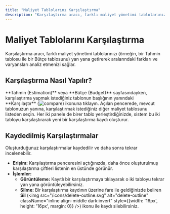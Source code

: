 ```yaml
---
title: "Maliyet Tablolarını Karşılaştırma"
description: "Karşılaştırma aracı, farklı maliyet yönetimi tablolarınızı (örneğin, bir Tahmin tablosu ile bir Bütçe tablosunu) yan yana getirerek aralarındaki farkları ve varyansları analiz etmenizi sağlar."
---
```


# Maliyet Tablolarını Karşılaştırma

Karşılaştırma aracı, farklı maliyet yönetimi tablolarınızı (örneğin, bir Tahmin tablosu ile bir Bütçe tablosunu) yan yana getirerek aralarındaki farkları ve varyansları analiz etmenizi sağlar.

## Karşılaştırma Nasıl Yapılır?

<Steps>
  <Step title="Karşılaştırma Aracını Açın">
    **Tahmin (Estimation)** veya **Bütçe (Budget)** sayfasındayken, karşılaştırma yapmak istediğiniz tablonun başlığının yanındaki **Karşılaştır** (<img src="/icons/compare.svg" alt="compare" className="inline align-middle dark:invert" style={{width: '16px', height: '16px', margin: 0}} />) ikonuna tıklayın.
  </Step>
  <Step title="Tabloları Seçin">
    Açılan pencerede, mevcut tablonuzun yanına, karşılaştırmak istediğiniz diğer maliyet tablosunu listeden seçin.
  </Step>
  <Step title="Karşılaştırmayı Oluşturun">
    Her iki panele de birer tablo yerleştirdiğinizde, sistem bu iki tabloyu karşılaştırarak yeni bir karşılaştırma kaydı oluşturur.
  </Step>
</Steps>

## Kaydedilmiş Karşılaştırmalar

Oluşturduğunuz karşılaştırmalar kaydedilir ve daha sonra tekrar incelenebilir.

- **Erişim:** Karşılaştırma penceresini açtığınızda, daha önce oluşturulmuş karşılaştırma çiftleri listenin en üstünde görünür.
- **İşlemler:**
    - **Görüntüleme:** Kayıtlı bir karşılaştırmaya tıklayarak o iki tabloyu tekrar yan yana görüntüleyebilirsiniz.
    - **Silme:** Bir karşılaştırma kaydının üzerine fare ile geldiğinizde beliren **Sil** (<img src="/icons/delete-outline.svg" alt="delete-outline" className="inline align-middle dark:invert" style={{width: '16px', height: '16px', margin: 0}} />) ikonu ile kaydı silebilirsiniz.
